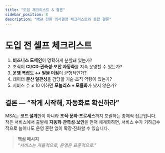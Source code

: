 ```yaml
---
title: "도입 체크리스트 & 결론"
sidebar_position: 8
description: "MSA 전환 의사결정 체크리스트와 종합 결론"
---
```


# 도입 전 셀프 체크리스트

1. **비즈니스 도메인**이 명확하게 분할돼 있는가?
2. 조직이 **CI/CD·관측성·보안 자동화**를 지속 운영할 수 있는가?
3. **운영 복잡도 ↔ 얻을 이점**이 균형적인가?
4. 데이터 **분산 일관성**을 감당할 기술·조직 역량이 있는가?
5. 서비스 수 ≤ 10 이하면 **모놀리스 + 모듈화**가 낫지 않은가?

## 결론 — “작게 시작해, 자동화로 확신하라”

MSA는 **코드 설계**만이 아니라 **조직·문화·프로세스**까지 포괄하는 총체적 접근입니다.  
작은 서비스에서 출발해 **자동화·관측성·보안**을 먼저 체계화하면, 서비스 수가 기하급수적으로 늘어나도 운영 혼란 없이 확장·진화할 수 있습니다.

> **핵심 메시지**  
> _“서비스는 자율적으로, 운영은 표준적으로.”_
